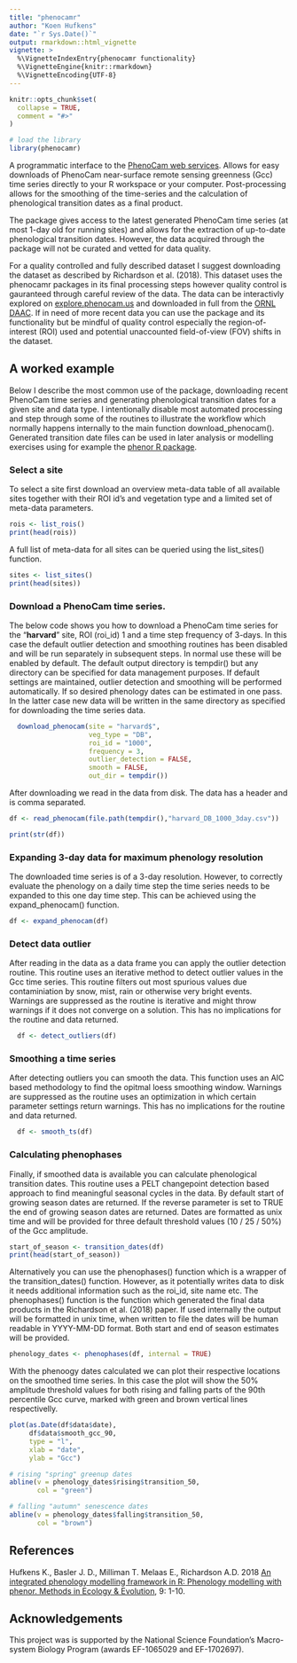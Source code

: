```yaml
---
title: "phenocamr"
author: "Koen Hufkens"
date: "`r Sys.Date()`"
output: rmarkdown::html_vignette
vignette: >
  %\VignetteIndexEntry{phenocamr functionality}
  %\VignetteEngine{knitr::rmarkdown}
  %\VignetteEncoding{UTF-8}
---
```


```r
knitr::opts_chunk$set(
  collapse = TRUE,
  comment = "#>"
)

# load the library
library(phenocamr)

```

A programmatic interface to the [PhenoCam web services](https://phenocam.sr.unh.edu/). Allows for easy downloads of PhenoCam near-surface remote sensing greenness (Gcc) time series directly to your R workspace or your computer. Post-processing allows for the smoothing of the time-series and the calculation of phenological transition dates as a final product.

The package gives access to the latest generated PhenoCam time series (at most 1-day old for running sites) and allows for the extraction of up-to-date phenological transition dates. However, the data acquired through the package will not be curated and vetted for data quality.

For a quality controlled and fully described dataset I suggest downloading the dataset as described by Richardson et al. (2018). This dataset uses the phenocamr packages in its final processing steps however quality control is gauranteed through careful review of the data. The data can be interactivly explored on [explore.phenocam.us](http://explore.phenocam.us) and downloaded in full from the [ORNL DAAC](https://daac.ornl.gov/cgi-bin/dsviewer.pl?ds_id=1511). If in need of more recent data you can use the package and its functionality but be mindful of quality control especially the region-of-interest (ROI) used and potential unaccounted field-of-view (FOV) shifts in the dataset.

## A worked example

Below I describe the most common use of the package, downloading recent PhenoCam time series and generating phenological transition dates for a given site and data type. I intentionally disable most automated processing and step through some of the routines to illustrate the workflow which normally happens internally to the main function download_phenocam(). Generated transition date files can be used in later analysis or modelling exercises using for example the [phenor R package](https://github.com/khufkens/phenor).

### Select a site

To select a site first download an overview meta-data table of all available sites together with their ROI id's and vegetation type and a limited set of meta-data parameters.

```r
rois <- list_rois()
print(head(rois))
```

A full list of meta-data for all sites can be queried using the list_sites() function.

```r
sites <- list_sites()
print(head(sites))
```

### Download a PhenoCam time series.

The below code shows you how to download a PhenoCam time series for the "**harvard**" site, ROI (roi_id) 1 and a time step frequency of 3-days. In this case the default outlier detection and smoothing routines has been disabled and will be run separately in subsequent steps. In normal use these will be enabled by default. The default output directory is tempdir() but any directory can be specified for data management purposes. If default settings are maintained, outlier detection and smoothing will be performed automatically. If so desired phenology dates can be estimated in one pass. In the latter case new data will be written in the same directory as specified for downloading the time series data.

```r
  download_phenocam(site = "harvard$",
                    veg_type = "DB",
                    roi_id = "1000",
                    frequency = 3,
                    outlier_detection = FALSE,
                    smooth = FALSE,
                    out_dir = tempdir())
```

After downloading we read in the data from disk. The data has a header and is comma separated.

```r
df <- read_phenocam(file.path(tempdir(),"harvard_DB_1000_3day.csv"))

print(str(df))
```


### Expanding 3-day data for maximum phenology resolution

The downloaded time series is of a 3-day resolution. However, to correctly evaluate the phenology on a daily time step the time series needs to be expanded to this one day time step. This can be achieved using the expand_phenocam() function.

```r
df <- expand_phenocam(df)
```

### Detect data outlier

After reading in the data as a data frame you can apply the outlier detection routine. This routine uses an iterative method to detect outlier values in the Gcc time series. This routine filters out most spurious values due contaminiation by snow, mist, rain or otherwise very bright events. Warnings are suppressed as the routine is iterative and might throw warnings if it does not converge on a solution. This has no implications for the routine and data returned.

```r
  df <- detect_outliers(df)
```

### Smoothing a time series

After detecting outliers you can smooth the data. This function uses an AIC based methodology to find the opitmal loess smoothing window. Warnings are suppressed as the routine uses an optimization in which certain parameter settings return warnings. This has no implications for the routine and data returned.

```r
  df <- smooth_ts(df)
```

### Calculating phenophases

Finally, if smoothed data is available you can calculate phenological transition dates. This routine uses a PELT changepoint detection based approach to find meaningful seasonal cycles in the data. By default start of growing season dates are returned. If the reverse parameter is set to TRUE the end of growing season dates are returned. Dates are formatted as unix time and will be provided for three default threshold values (10 / 25 / 50%) of the Gcc amplitude.

```r
start_of_season <- transition_dates(df)
print(head(start_of_season))
```

Alternatively you can use the phenophases() function which is a wrapper of the transition_dates() function. However, as it potentially writes data to disk it needs additional information such as the roi_id, site name etc. The phenophases() function is the function which generated the final data products in the Richardson et al. (2018) paper. If used internally the output will be formatted in unix time, when written to file the dates will be human readable in YYYY-MM-DD format. Both start and end of season estimates will be provided.

```r
phenology_dates <- phenophases(df, internal = TRUE)
```

With the phenoogy dates calculated we can plot their respective locations on the smoothed time series. In this case the plot will show the 50% amplitude threshold values for both rising and falling parts of the 90th percentile Gcc curve, marked with green and brown vertical lines respectivelly.

```r
plot(as.Date(df$data$date),
     df$data$smooth_gcc_90,
     type = "l",
     xlab = "date",
     ylab = "Gcc")

# rising "spring" greenup dates
abline(v = phenology_dates$rising$transition_50,
       col = "green")

# falling "autumn" senescence dates
abline(v = phenology_dates$falling$transition_50,
       col = "brown")

```


## References

Hufkens K., Basler J. D., Milliman T. Melaas E., Richardson A.D. 2018 [An integrated phenology modelling framework in R: Phenology modelling with phenor. Methods in Ecology & Evolution](http://onlinelibrary.wiley.com/doi/10.1111/2041-210X.12970/full), 9: 1-10.

## Acknowledgements

This project was is supported by the National Science Foundation’s Macro-system Biology Program (awards EF-1065029 and EF-1702697).
